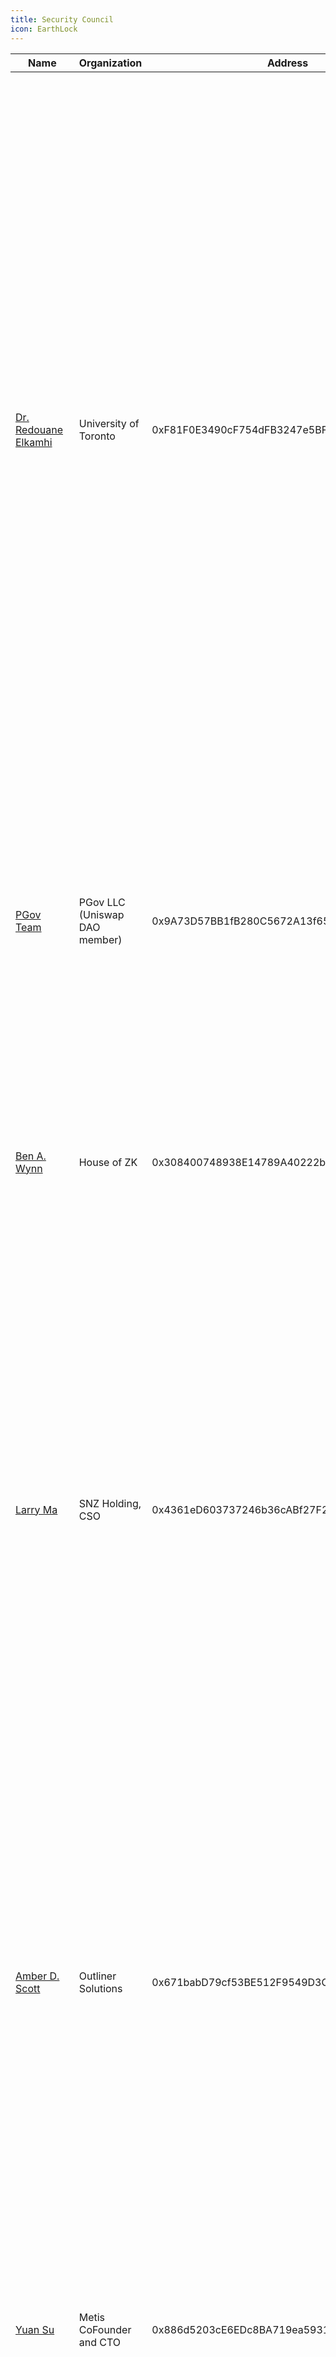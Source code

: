 ```yaml
---
title: Security Council
icon: EarthLock
---
```


| Name                                                                                 | Organization                  | Address                                    | Bio                                                                                                                                                                                                                                                                                                                                                                                                                                                                                                                                                                                                                                                                                                                  |
| ------------------------------------------------------------------------------------ | ----------------------------- | ------------------------------------------ | -------------------------------------------------------------------------------------------------------------------------------------------------------------------------------------------------------------------------------------------------------------------------------------------------------------------------------------------------------------------------------------------------------------------------------------------------------------------------------------------------------------------------------------------------------------------------------------------------------------------------------------------------------------------------------------------------------------------- |
| [Dr. Redouane Elkamhi](https://discover.research.utoronto.ca/24652-redouane-elkamhi) | University of Toronto         | 0xF81F0E3490cF754dFB3247e5BF202601aA9C49f4 | Redouane Elkamhi is a Professor of Finance at the Rotman School of Management, University of Toronto, Canada. His areas of expertise include strategic and tactical asset allocation, total fund management, and decentralized finance. Professor Elkamhi was the inaugural co-director of the Finance Lab at the Rotman Financial Innovation Hub, focusing on blockchain, decentralized finance, and crypto-ventures. In addition to his academic career, Professor Elkamhi has served for over two decades as a senior advisor to several large Canadian pension funds, including OTPP, HOOPP, and PSP, providing strategic and investment advisory services. He has also been a strategic advisor to EY and KPMG. |
| [PGov Team](https://x.com/PGovTeam)                                                  | PGov LLC (Uniswap DAO member) | 0x9A73D57BB1fB280C5672A13f655675De25F13b70 | PGov specializes in providing governance services for decentralized protocols. Our members are dedicated to innovation, leveraging over five years of specialized expertise to provide pinpointed guidance that meets each team's specific governance needs.                                                                                                                                                                                                                                                                                                                                                                                                                                                         |
| [Ben A. Wynn](https://x.com/0x1164)                                                  | House of ZK                   | 0x308400748938E14789A40222b45163D073167136 | Ben Wynn is a strategist and builder focused on advancing blockchain and ZK infrastructure. He co-founded House of ZK, a media and education platform accelerating mainstream understanding and adoption of ZK.                                                                                                                                                                                                                                                                                                                                                                                                                                                                                                      |
| [Larry Ma](https://snzholding.com/about#snz-team)                                    | SNZ Holding, CSO              | 0x4361eD603737246b36cABf27F26d63f2A691feD5 | Larry brings over 25 years of global experience across e-commerce, digital marketing, financial services, and blockchain innovation. A proven leader, he has spearheaded successful startups and held leadership roles at renowned internet conglomerates, fintech giants, and top blockchain ecosystems. Larry is passionate about building high-performing teams, fostering a culture of innovation, and driving impactful results.                                                                                                                                                                                                                                                                                |
| [Amber D. Scott](https://www.linkedin.com/in/amberdscott)                            | Outliner Solutions            | 0x671babD79cf53BE512F9549D3C30EB1A066aAeb8 | Amber D. Scott is a seasoned compliance executive with deep expertise spanning banking, mutual funds, insurance, and digital assets. As Co-Founder and Chair of Outlier Compliance Group, she leads strategy and regulatory innovation in AML, crypto, and identity, while mentoring compliance teams. Amber is also a doctoral candidate and sought-after speaker, blending real-world insight with academic rigor to advance financial inclusion and secure systems.                                                                                                                                                                                                                                               |
| [Yuan Su](https://www.linkedin.com/in/yuansu)                                        | Metis CoFounder and CTO       | 0x886d5203cE6EDc8BA719ea5931E689606e84492B | Yuan Su is the Co-Founder and CTO of Metis, bringing a visionary blend of tech and business expertise to Web3. Formerly a Technical Lead at IBM, he now channels his passion into advancing decentralization through Metis and his latest venture, Nuvo.                                                                                                                                                                                                                                                                                                                                                                                                                                                             |
| [Elena Sinelnikova](https://x.com/ElenaCryptoChic)                                   | Metis CoFounder               | 0xc27896E7b4172D6B1C21177D91fd64A935EEc4EA | Elena Sinelnikova is the Co-Founder of Metis and CryptoChicks, where she played a key role in growing it from a startup into a leading Layer 2 platform. With 20+ years in software engineering and blockchain, she's a recognized voice in Web3 education, advocacy, and ecosystem leadership.                                                                                                                                                                                                                                                                                                                                                                                                                      |
| [Nelli Orlova](https://www.linkedin.com/in/nelli-orlova)                             | InnMind Founder               | 0xDEe0AE49547c50E6B687f9242333E39b904fb2af | Nelli Orlova, BBA, is a Web3 founder and investor currently serving as CEO of InnMind and co-founder of AlphaMind, where she leads accelerator programs, tokenomics workshops, and investor scouting.                                                                                                                                                                                                                                                                                                                                                                                                                                                                                                                |
